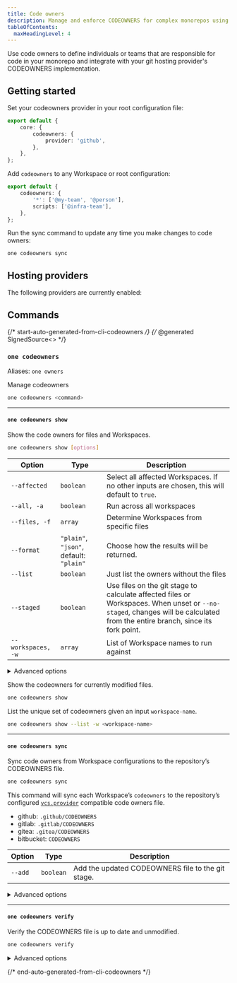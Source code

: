 ```yaml
---
title: Code owners
description: Manage and enforce CODEOWNERS for complex monorepos using oneRepo.
tableOfContents:
  maxHeadingLevel: 4
---
```



Use code owners to define individuals or teams that are responsible for code in your monorepo and integrate with your git hosting provider's CODEOWNERS implementation.

## Getting started

Set your codeowners provider in your root configuration file:

```ts title="./onerepo.config.ts"
export default {
	core: {
		codeowners: {
			provider: 'github',
		},
	},
};
```

Add `codeowners` to any Workspace or root configuration:

```ts title="./modules/workspace/onerepo.config.ts
export default {
	codeowners: {
		'*': ['@my-team', '@person'],
		scripts: ['@infra-team'],
	},
};
```

Run the sync command to update any time you make changes to code owners:

```sh
one codeowners sync
```

## Hosting providers

The following providers are currently enabled:

<CardGrid>
	<LinkCard
		icon="github"
		href="https://docs.github.com/en/repositories/managing-your-repositorys-settings-and-features/customizing-your-repository/about-code-owners"
		title="GitHub"
		description=".github/CODEOWNERS"
	/>
	<LinkCard
		icon="gitlab"
		href="https://docs.gitlab.com/ee/user/project/codeowners/#codeowners-file"
		title="Gitlab"
		description=".gitlab/CODEOWNERS"
	/>
	<LinkCard
		icon="bitbucket"
		href="https://marketplace.atlassian.com/apps/1218598/code-owners-for-bitbucket?tab=overview&hosting=cloud"
		title="BitBucket"
		description="CODEOWNERS"
	/>
	<LinkCard
		href="https://docs.gitea.com/usage/code-owners"
		title="Gitea"
		description=".gitea/CODEOWNERS"
	/>
</CardGrid>

## Commands

{/* start-auto-generated-from-cli-codeowners */}
{/* @generated SignedSource<<a2e4e8f1a8131ac5a32dc80021a44a08>> */}

### `one codeowners`

Aliases: `one owners`

Manage codeowners

```sh
one codeowners <command>
```

---

#### `one codeowners show`

Show the code owners for files and Workspaces.

```sh
one codeowners show [options]
```

| Option             | Type                                    | Description                                                                                                                                                                 |
| ------------------ | --------------------------------------- | --------------------------------------------------------------------------------------------------------------------------------------------------------------------------- |
| `--affected`       | `boolean`                               | Select all affected Workspaces. If no other inputs are chosen, this will default to `true`.                                                                                 |
| `--all, -a`        | `boolean`                               | Run across all workspaces                                                                                                                                                   |
| `--files, -f`      | `array`                                 | Determine Workspaces from specific files                                                                                                                                    |
| `--format`         | `"plain"`, `"json"`, default: `"plain"` | Choose how the results will be returned.                                                                                                                                    |
| `--list`           | `boolean`                               | Just list the owners without the files                                                                                                                                      |
| `--staged`         | `boolean`                               | Use files on the git stage to calculate affected files or Workspaces. When unset or `--no-staged`, changes will be calculated from the entire branch, since its fork point. |
| `--workspaces, -w` | `array`                                 | List of Workspace names to run against                                                                                                                                      |

<details>

<summary>Advanced options</summary>

| Option          | Type                                             | Description                                                                 | Required |
| --------------- | ------------------------------------------------ | --------------------------------------------------------------------------- | -------- |
| `--from-ref`    | `string`                                         | Git ref to start looking for affected files or workspaces                   |          |
| `--provider`    | `"github"`, `"gitlab"`, `"gitea"`, `"bitbucket"` | Codeowner provider determines where the CODEOWNERS file(s) will be written. | ✅       |
| `--through-ref` | `string`                                         | Git ref to start looking for affected files or workspaces                   |          |

</details>

Show the codeowners for currently modified files.

```sh
one codeowners show
```

List the unique set of codeowners given an input `workspace-name`.

```sh
one codeowners show --list -w <workspace-name>
```

---

#### `one codeowners sync`

Sync code owners from Workspace configurations to the repository’s CODEOWNERS file.

```sh
one codeowners sync
```

This command will sync each Workspace’s `codeowners` to the repository’s configured [`vcs.provider`](https://onerepo.tools/docs/config/#vcsprovider) compatible code owners file.

- github: `.github/CODEOWNERS`
- gitlab: `.gitlab/CODEOWNERS`
- gitea: `.gitea/CODEOWNERS`
- bitbucket: `CODEOWNERS`

| Option  | Type      | Description                                       |
| ------- | --------- | ------------------------------------------------- |
| `--add` | `boolean` | Add the updated CODEOWNERS file to the git stage. |

<details>

<summary>Advanced options</summary>

| Option       | Type                                             | Description                                                                 | Required |
| ------------ | ------------------------------------------------ | --------------------------------------------------------------------------- | -------- |
| `--provider` | `"github"`, `"gitlab"`, `"gitea"`, `"bitbucket"` | Codeowner provider determines where the CODEOWNERS file(s) will be written. | ✅       |

</details>

---

#### `one codeowners verify`

Verify the CODEOWNERS file is up to date and unmodified.

```sh
one codeowners verify
```

<details>

<summary>Advanced options</summary>

| Option       | Type                                             | Description                                                                 | Required |
| ------------ | ------------------------------------------------ | --------------------------------------------------------------------------- | -------- |
| `--provider` | `"github"`, `"gitlab"`, `"gitea"`, `"bitbucket"` | Codeowner provider determines where the CODEOWNERS file(s) will be written. | ✅       |

</details>

{/* end-auto-generated-from-cli-codeowners */}
